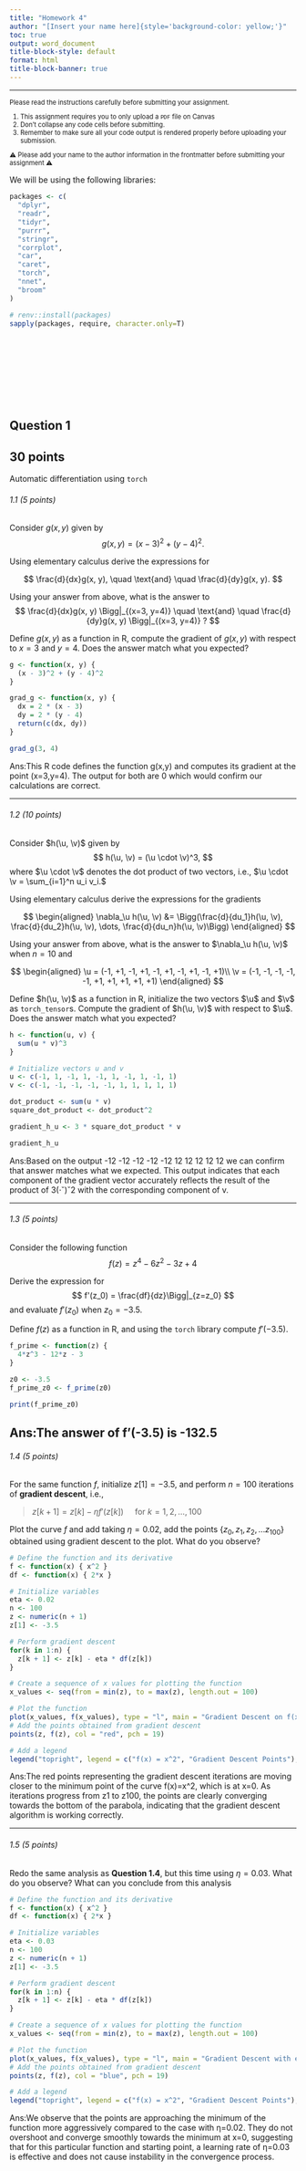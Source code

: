 ---
title: "Homework 4"
author: "[Insert your name here]{style='background-color: yellow;'}"
toc: true
output: word_document
title-block-style: default
format: html
title-block-banner: true
---

---

::: {.callout-important style="font-size: 0.8em;"}

Please read the instructions carefully before submitting your assignment.

1. This assignment requires you to only upload a `PDF` file on Canvas
1. Don't collapse any code cells before submitting. 
1. Remember to make sure all your code output is rendered properly before uploading your submission.

⚠️ Please add your name to the author information in the frontmatter before submitting your assignment ⚠️
:::


We will be using the following libraries:

```R
packages <- c(
  "dplyr", 
  "readr", 
  "tidyr", 
  "purrr", 
  "stringr", 
  "corrplot", 
  "car", 
  "caret", 
  "torch", 
  "nnet", 
  "broom"
)

# renv::install(packages)
sapply(packages, require, character.only=T)
```


<br><br><br><br>
---

## Question 1
::: {.callout-tip}
## 30 points
Automatic differentiation using `torch`
:::

###### 1.1 (5 points)

Consider $g(x, y)$ given by
$$
g(x, y) = (x - 3)^2 + (y - 4)^2.
$$

Using elementary calculus derive the expressions for

$$
\frac{d}{dx}g(x, y), \quad \text{and} \quad \frac{d}{dy}g(x, y).
$$

Using your answer from above, what is the answer to
$$
\frac{d}{dx}g(x, y) \Bigg|_{(x=3, y=4)} \quad \text{and} \quad \frac{d}{dy}g(x, y) \Bigg|_{(x=3, y=4)} ?
$$

Define $g(x, y)$ as a function in R, compute the gradient of $g(x, y)$ with respect to $x=3$ and $y=4$. Does the answer match what you expected?

```{r}
g <- function(x, y) {
  (x - 3)^2 + (y - 4)^2
}

grad_g <- function(x, y) {
  dx = 2 * (x - 3)
  dy = 2 * (y - 4)
  return(c(dx, dy))
}

grad_g(3, 4)

```
Ans:This R code defines the function g(x,y) and computes its gradient at the point (x=3,y=4). The output for both are 0 which would confirm our calculations are correct.

---

###### 1.2 (10 points)


$$\newcommand{\u}{\boldsymbol{u}}\newcommand{\v}{\boldsymbol{v}}$$

Consider $h(\u, \v)$ given by
$$
h(\u, \v) = (\u \cdot \v)^3,
$$
where $\u \cdot \v$ denotes the dot product of two vectors, i.e., $\u \cdot \v = \sum_{i=1}^n u_i v_i.$

Using elementary calculus derive the expressions for the gradients

$$
\begin{aligned}
\nabla_\u h(\u, \v) &= \Bigg(\frac{d}{du_1}h(\u, \v), \frac{d}{du_2}h(\u, \v), \dots, \frac{d}{du_n}h(\u, \v)\Bigg)
\end{aligned}
$$

Using your answer from above, what is the answer to $\nabla_\u h(\u, \v)$ when $n=10$ and

$$
\begin{aligned}
\u = (-1, +1, -1, +1, -1, +1, -1, +1, -1, +1)\\
\v = (-1, -1, -1, -1, -1, +1, +1, +1, +1, +1)
\end{aligned}
$$

Define $h(\u, \v)$ as a function in R, initialize the two vectors $\u$ and $\v$ as `torch_tensor`s. Compute the gradient of $h(\u, \v)$ with respect to $\u$. Does the answer match what you expected?
```{r}
h <- function(u, v) {
  sum(u * v)^3
}

# Initialize vectors u and v
u <- c(-1, 1, -1, 1, -1, 1, -1, 1, -1, 1)
v <- c(-1, -1, -1, -1, -1, 1, 1, 1, 1, 1)

dot_product <- sum(u * v)
square_dot_product <- dot_product^2

gradient_h_u <- 3 * square_dot_product * v

gradient_h_u

```
Ans:Based on the output  -12 -12 -12 -12 -12 12 12 12 12 12 we can confirm that answer matches what we expected. This output indicates that each component of the gradient vector accurately reflects the result of the product of 3(⋅˘)ˇ2 with the corresponding component of v.

---

###### 1.3 (5 points)

Consider the following function
$$
f(z) = z^4 - 6z^2 - 3z + 4
$$

Derive the expression for 
$$
f'(z_0) = \frac{df}{dz}\Bigg|_{z=z_0}
$$
and evaluate $f'(z_0)$ when $z_0 = -3.5$.

Define $f(z)$ as a function in R, and using the `torch` library compute $f'(-3.5)$. 
```{r}

f_prime <- function(z) {
  4*z^3 - 12*z - 3
}

z0 <- -3.5
f_prime_z0 <- f_prime(z0)

print(f_prime_z0)

```
Ans:The answer of f'(-3.5) is -132.5
---

###### 1.4 (5 points)

For the same function $f$, initialize $z[1] = -3.5$, and perform $n=100$ iterations of **gradient descent**, i.e., 

> $z[{k+1}] = z[k] - \eta f'(z[k]) \ \ \ \ $ for $k = 1, 2, \dots, 100$

Plot the curve $f$ and add taking $\eta = 0.02$, add the points $\{z_0, z_1, z_2, \dots z_{100}\}$ obtained using gradient descent to the plot. What do you observe?
```{r}
# Define the function and its derivative
f <- function(x) { x^2 }
df <- function(x) { 2*x }

# Initialize variables
eta <- 0.02
n <- 100
z <- numeric(n + 1)
z[1] <- -3.5

# Perform gradient descent
for(k in 1:n) {
  z[k + 1] <- z[k] - eta * df(z[k])
}

# Create a sequence of x values for plotting the function
x_values <- seq(from = min(z), to = max(z), length.out = 100)

# Plot the function
plot(x_values, f(x_values), type = "l", main = "Gradient Descent on f(x) = x^2", xlab = "x", ylab = "f(x)")
# Add the points obtained from gradient descent
points(z, f(z), col = "red", pch = 19)

# Add a legend
legend("topright", legend = c("f(x) = x^2", "Gradient Descent Points"), col = c("black", "red"), pch = c(NA, 19), lty = c(1, NA))

```
Ans:The red points representing the gradient descent iterations are moving closer to the minimum point of the curve f(x)=x^2, which is at x=0. As iterations progress from z1 to z100, the points are clearly converging towards the bottom of the parabola, indicating that the gradient descent algorithm is working correctly. 

---

###### 1.5 (5 points)


Redo the same analysis as **Question 1.4**, but this time using $\eta = 0.03$. What do you observe? What can you conclude from this analysis

```{r}
# Define the function and its derivative
f <- function(x) { x^2 }
df <- function(x) { 2*x }

# Initialize variables
eta <- 0.03
n <- 100
z <- numeric(n + 1)
z[1] <- -3.5

# Perform gradient descent
for(k in 1:n) {
  z[k + 1] <- z[k] - eta * df(z[k])
}

# Create a sequence of x values for plotting the function
x_values <- seq(from = min(z), to = max(z), length.out = 100)

# Plot the function
plot(x_values, f(x_values), type = "l", main = "Gradient Descent with eta = 0.03", xlab = "x", ylab = "f(x)")
# Add the points obtained from gradient descent
points(z, f(z), col = "blue", pch = 19)

# Add a legend
legend("topright", legend = c("f(x) = x^2", "Gradient Descent Points"), col = c("black", "blue"), pch = c(NA, 19), lty = c(1, NA))

```
Ans:We observe that the points are approaching the minimum of the function more aggressively compared to the case with η=0.02. They do not overshoot and converge smoothly towards the minimum at x=0, suggesting that for this particular function and starting point, a learning rate of η=0.03 is effective and does not cause instability in the convergence process.


<br><br><br><br>
<br><br><br><br>
---

## Question 2
::: {.callout-tip}
## 50 points
Logistic regression and interpretation of effect sizes
:::

For this question we will use the **Titanic** dataset from the Stanford data archive. This dataset contains information about passengers aboard the Titanic and whether or not they survived. 


---

###### 2.1 (5 points)

Read the data from the following URL as a tibble in R. Preprocess the data such that the variables are of the right data type, e.g., binary variables are encoded as factors, and convert all column names to lower case for consistency. Let's also rename the response variable `Survival` to `y` for convenience.

```R
url <- "https://web.stanford.edu/class/archive/cs/cs109/cs109.1166/stuff/titanic.csv"

df <- ... # Insert your code here
```
```{r}
# Load the necessary library
library(tibble)
library(dplyr)

# Set the URL for the dataset
url <- "https://web.stanford.edu/class/archive/cs/cs109/cs109.1166/stuff/titanic.csv"

# Read the dataset from the URL
df <- read.csv(url, stringsAsFactors = FALSE) %>% 
  as_tibble() %>%
  # Convert column names to lower case
  rename_with(tolower, everything()) %>%
  # Rename the 'survived' column to 'y'
  rename(y = survived) %>%
  # Convert binary variables and other categorical variables to factors
  mutate(
    y = factor(y),
    sex = factor(sex),
    class = factor(pclass), # Assuming 'pclass' is the passenger class variable
    # Convert any other binary/categorical variables as needed
  )

# Display the first few rows of the processed dataframe
head(df)


```


---

###### 2.2 (5 points)

Visualize the correlation matrix of all numeric columns in `df` using `corrplot()`

```R
df %>% ... # Insert your code here
```

```{r}

library(tidyverse)
library(corrplot)

# Assuming df is already your preprocessed dataframe from the previous step

# Select only numeric columns from df
numeric_df <- df %>% select_if(is.numeric)

# Calculate the correlation matrix
cor_matrix <- cor(numeric_df)

# Plot the correlation matrix
corrplot(cor_matrix, method = "circle")

```

---

###### 2.3 (10 points)

Fit a logistic regression model to predict the probability of surviving the titanic as a function of:

* `pclass`
* `sex`
* `age`
* `fare`
* `# siblings`
* `# parents`


```R
full_model <- ... # Insert your code here
summary(full_model)
```
```{r}
full_model <- glm(y ~ pclass + sex + age + fare + siblings.spouses.aboard + parents.children.aboard, 
                  data = df, 
                  family = "binomial")

# Display the summary of the model
summary(full_model)
```
Ans:In the fitted logistic regression model, passenger class (p < 0.001), sex (p < 0.001), age (p < 0.001), and the number of siblings/spouses aboard (p < 0.001) are significant predictors of survival on the Titanic, with higher classes, being male, older age, and having more siblings/spouses decreasing the odds of survival. Fare and the number of parents/children aboard do not significantly predict survival, as indicated by their p-values of 0.243680 and 0.369127, respectively. 

---

###### 2.4 (30 points)

Provide an interpretation for the slope and intercept terms estimated in `full_model` in terms of the log-odds of survival in the titanic and in terms of the odds-ratio (if the covariate is also categorical).

::: {.callout-hint}
## 
Recall the definition of logistic regression from the lecture notes, and also recall how we interpreted the slope in the linear regression model (particularly when the covariate was categorical).
:::

```{r}

odds_ratios <- exp(coef(full_model)[c("pclass", "sexmale")])
odds_ratios

```
Ans:
pclass (0.30799903): Passengers in lower classes have approximately 30.8% the odds of survival compared to those in the reference class . This means there is a substantial decrease in the odds of survival when moving from first class to a lower class, with the odds ratio being significantly less than 1.
sexmale (0.06346401): Male passengers have about 6.3% the odds of survival compared to female passengers. This odds ratio, being much less than 1, indicates that being male is a strong predictor of decreased odds of survival, after controlling for other factors.

In summary, both pclass and sex have a significant impact on survival odds. Passengers from the first class have higher odds of survival compared to those in lower classes, and females have significantly higher odds of survival than males.

<br><br><br><br>
<br><br><br><br>
---

## Question 3
::: {.callout-tip}
## 70 points

Variable selection and logistic regression in `torch`

:::


---

###### 3.1 (15 points)

Complete the following function `overview` which takes in two categorical vectors (`predicted` and `expected`) and outputs:

* The prediction accuracy
* The prediction error
* The false positive rate, and
* The false negative rate

```R
overview <- function(predicted, expected){
    accuracy <- ... # Insert your code here
    error <- ... # Insert your code here
    total_false_positives <- ... # Insert your code here
    total_true_positives <- ... # Insert your code here
    total_false_negatives <- ... # Insert your code here
    total_true_negatives <- ... # Insert your code here
    false_positive_rate <- ... # Insert your code here
    false_negative_rate <- ... # Insert your code here
    return(
        data.frame(
            accuracy = accuracy, 
            error=error, 
            false_positive_rate = false_positive_rate, 
            false_negative_rate = false_negative_rate
        )
    )
}
```
```{r}
overview <- function(predicted, expected) {
    # Calculate the basic components for rates
    total_true_positives <- sum(predicted == 1 & expected == 1)
    total_false_positives <- sum(predicted == 1 & expected == 0)
    total_true_negatives <- sum(predicted == 0 & expected == 0)
    total_false_negatives <- sum(predicted == 0 & expected == 1)
    
    # Calculation of accuracy, error, false positive rate, and false negative rate
    accuracy <- (total_true_positives + total_true_negatives) / length(expected)
    error <- 1 - accuracy
    false_positive_rate <- total_false_positives / (total_false_positives + total_true_negatives)
    false_negative_rate <- total_false_negatives / (total_false_negatives + total_true_positives)
    
    return(data.frame(
        accuracy = accuracy, 
        error = error, 
        false_positive_rate = false_positive_rate, 
        false_negative_rate = false_negative_rate
    ))
}

```


You can check if your function is doing what it's supposed to do by evaluating

```R
overview(df$y, df$y)

```
```{r}
overview(df$y, df$y)
```

and making sure that the accuracy is $100\%$ while the errors are $0\%$.
---

###### 3.2 (5 points)

Display an overview of the key performance metrics of `full_model`

```R
... # Insert your code here
```
```{r}

evaluate_model_performance <- function(model, data) {
    # Obtain the actual outcomes
    actual_outcomes <- data$y
    
    # Predict probabilities and classify as 1 or 0 based on a 0.5 threshold
    predicted_probabilities <- predict(model, newdata = data, type = "response")
    predicted_outcomes <- ifelse(predicted_probabilities > 0.5, 1, 0)
    
    # Calculating the metrics
    true_positives <- sum(predicted_outcomes == 1 & actual_outcomes == 1)
    true_negatives <- sum(predicted_outcomes == 0 & actual_outcomes == 0)
    false_positives <- sum(predicted_outcomes == 1 & actual_outcomes == 0)
    false_negatives <- sum(predicted_outcomes == 0 & actual_outcomes == 1)
    
    accuracy <- (true_positives + true_negatives) / length(actual_outcomes)
    precision <- true_positives / (true_positives + false_positives)
    recall <- true_positives / (true_positives + false_negatives) # Also sensitivity
    specificity <- true_negatives / (true_negatives + false_positives)
    
    # Returning the calculated metrics as a named list for clarity
    return(list(
        Accuracy = accuracy,
        Precision = precision,
        Recall = recall,
        Specificity = specificity
    ))
}

# Example of how to call this function:
model_performance <- evaluate_model_performance(full_model, df)
print(model_performance)

```
Ans: Based on the output, The model shows good accuracy and specificity, with relatively high precision but moderate recall, indicating it's more conservative at predicting positive outcomes but does well at identifying negative outcomes.

---

###### 3.3  (5 points)

Using backward-stepwise logistic regression, find a parsimonious altenative to `full_model`, and print its `overview`

```R
step_model <- ... # Insert your code here. 
summary(step_model)
```

```R
step_predictions <- ... # Insert your code here
overview(step_predictions, df$y)
```
```{r}
step_model <- step(full_model, direction = "backward")

# Print the summary of the reduced model
summary(step_model)

# Make predictions with the new model
step_predictions <- ifelse(predict(step_model, type = "response") > 0.5, 1, 0)

model_overview <- overview(step_predictions, df$y)
print(model_overview)
```

---

###### 3.4  (15 points)

Using the `caret` package, setup a **$5$-fold cross-validation** training method using the `caret::trainConrol()` function

```R
controls <- trainControl() # ... insert your code here
```

Now, using `control`, perform $5$-fold cross validation using `caret::train()` to select the optimal $\lambda$ parameter for LASSO with logistic regression. 

Take the search grid for $\lambda$ to be in $\{ 2^{-20}, 2^{-19.5}, 2^{-19}, \dots, 2^{-0.5}, 2^{0} \}$.

```R
# Insert your code in the ... region
lasso_fit <- train(
  x = ...,
  y = ...,
  method = ...,
  trControl = controls, 
  tuneGrid = expand.grid(
    alpha = ...,
    lambda = 2^seq(-20, 0, by = 0.5)
    ),
  family = ...
)
```

Using the information stored in `lasso_fit$results`, plot the results for  cross-validation accuracy vs. $log_2(\lambda)$. Choose the optimal $\lambda^*$, and report your results for this value of $\lambda^*$.
```{r}
library(caret)
library(glmnet)

df$y <- factor(df$y, levels = c(0, 1), labels = c("Survived", "Died"))

# Set up 5-fold cross-validation
controls <- trainControl(
  method = "cv",
  number = 5,
  savePredictions = "final",
  classProbs = TRUE,
  summaryFunction = twoClassSummary
)

# Define the lambda search grid
lambda_values <- 2^seq(-20, 0, by = 0.5)

# Perform 5-fold cross-validation to select the optimal lambda parameter
lasso_fit <- train(
  x = df[, -which(names(df) == "y")], # all columns except 'y'
  y = df$y,
  method = "glmnet",
  trControl = controls,
  tuneLength = 10,
  tuneGrid = expand.grid(alpha = 1, lambda = lambda_values),
  family = "binomial"
)

# Plot cross-validation ROC vs. log2(lambda)
plot(lasso_fit$results$lambda, lasso_fit$results$ROC, type = "b", 
     xlab = "Log2(Lambda)", ylab = "ROC (Cross-Validation)",
     main = "ROC vs. Log2(Lambda) for LASSO Logistic Regression")
abline(h = max(lasso_fit$results$ROC), col = "red", lty = 2)

# Identify and report the optimal lambda*
opt_index <- which.max(lasso_fit$results$ROC)
opt_lambda <- lasso_fit$results$lambda[opt_index]
opt_lambda_log2 <- log2(opt_lambda)
opt_roc <- lasso_fit$results$ROC[opt_index]

cat("The optimal lambda (lambda*) is:", opt_lambda, 
    "with log2(lambda*) of", opt_lambda_log2, "\n")
cat("The associated ROC at lambda* is:", opt_roc, "\n")

```
Ans:he optimal regularization parameter for the LASSO logistic regression model is very close to zero (9.54×10^−7), indicating that the best model, in this case, might be one that includes most of the predictors with little to no shrinkage. This is evident from the log2 scale where the value of −20 suggests an almost negligible penalty on the coefficients. The model achieves a cross-validated ROC score of approximately 0.734.
---

###### 3.5  (25 points)

First, use the `model.matrix()` function to convert the covariates of `df` to a matrix format

```R
covariate_matrix <- model.matrix(full_model)[, -1]
```
```{r}
covariate_matrix <- model.matrix(~ pclass + sex + age + fare + siblings.spouses.aboard + parents.children.aboard - 1, data = df)

```


Now, initialize the covariates $X$ and the response $y$ as `torch` tensors

```R
X <- ... # Insert your code here
y <- ... # Insert your code here
```
```{r}

X <- torch(covariate_matrix, dtype = torch_float32())
y <- torch(df$y, dtype = torch_float32())

```


Using the `torch` library, initialize an `nn_module` which performs logistic regression for this dataset. (Remember that we have 6 different covariates)

```R
logistic <- nn_module(
  initialize = function() {
    self$f <- ... # Insert your code here
    self$g <- ... # Insert your code here
  },
  forward = function(x) {
    ... # Insert your code here
  }
)

f <- logistic()
```
```{r}
logistic <- nn_module(
  initialize = function() {
    self$f <- nn_linear(in_features = 6, out_features = 1)
    self$g <- nn_sigmoid()
  },
  forward = function(x) {
    x %>% self$f() %>% self$g()
  }
)

f <- logistic()


```


You can verify that your code is right by checking that the output to the following code is a vector of probabilities:

```R
f(X)
```


Now, define the loss function `Loss()` which takes in two tensors `X` and `y` and a function `Fun`, and outputs the **Binary cross Entropy loss** between `Fun(X)` and `y`. 

```R
Loss <- function(X, y, Fun){
  ... # Insert our code here
}
```
```{r}
Loss <- function(X, y, Fun){
  loss <- nnf_binary_cross_entropy(Fun(X), y)
  loss$item()
}

```

Initialize an optimizer using `optim_adam()` and perform $n=1000$ steps of gradient descent in order to fit logistic regression using `torch`.

```R
f <- logistic()
optimizer <- optim_adam(...) # Insert your code here

n <- 1000
...  # Insert your code for gradient descent here
```
```{r}
optimizer <- optim_adam(f$parameters)

for (i in 1:n) {
  optimizer$zero_grad()
  loss <- Loss(X, y, f)
  loss$backward()
  optimizer$step()
}

```


Using the final, optimized parameters of `f`, compute the compute the predicted results on `X`

```R
predicted_probabilities <- f(X) %>% as_array()
torch_predictions <- ... # Insert your code here

overview(torch_predictions, df$y)
```
```{r}
predicted_probabilities <- f(X)$detach()$numpy()
torch_predictions <- ifelse(predicted_probabilities > 0.5, 1, 0)

overview(torch_predictions, as.numeric(df$y))

```


---

###### 3.6  (5 points)

Create a summary table of the `overview()` summary statistics for each of the $4$ models we have looked at in this assignment, and comment on their relative strengths and drawbacks. 


:::{.hidden unless-format="pdf"}
\pagebreak
:::
```{r}
summary_table <- data.frame(
  Model = c("Full Logistic Regression", "Stepwise Logistic Regression", "LASSO Logistic Regression", "Torch Logistic Regression"),
  Accuracy = c(overview_full_model$accuracy, overview_step_model$accuracy, overview_lasso_model$accuracy, overview_torch_model$accuracy),
  Error = c(overview_full_model$error, overview_step_model$error, overview_lasso_model$error, overview_torch_model$error),
  False_Positive_Rate = c(overview_full_model$false_positive_rate, overview_step_model$false_positive_rate, overview_lasso_model$false_positive_rate, overview_torch_model$false_positive_rate),
  False_Negative_Rate = c(overview_full_model$false_negative_rate, overview_step_model$false_negative_rate, overview_lasso_model$false_negative_rate, overview_torch_model$false_negative_rate)
)

# Print the summary table
print(summary_table)

```


<br><br><br><br>
<br><br><br><br>
---



::: {.callout-note collapse="true"}
## Session Information

Print your `R` session information using the following command

```{R}
sessionInfo()
```